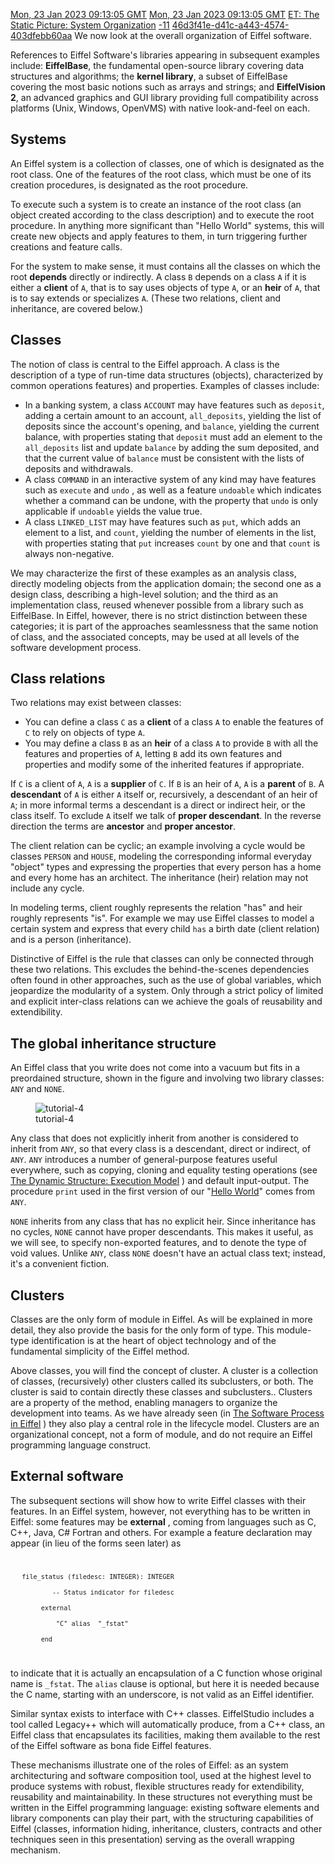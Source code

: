 [[Property:modification_date|Mon, 23 Jan 2023 09:13:05 GMT]]
[[Property:publication_date|Mon, 23 Jan 2023 09:13:05 GMT]]
[[Property:title|ET: The Static Picture: System Organization]]
[[Property:weight|-11]]
[[Property:uuid|46d3f41e-d41c-a443-4574-403dfebb60aa]]
We now look at the overall organization of Eiffel software. 

References to Eiffel Software's libraries appearing in subsequent examples include: '''EiffelBase''', the fundamental open-source library covering data structures and algorithms; the '''kernel library''', a subset of EiffelBase covering the most basic notions such as arrays and strings; and '''EiffelVision 2''', an advanced graphics and GUI library providing full compatibility across platforms (Unix, Windows, OpenVMS) with native look-and-feel on each. 

==Systems==

An Eiffel system is a collection of classes, one of which is designated as the root class. One of the features of the root class, which must be one of its creation procedures, is designated as the root procedure. 

To execute such a system is to create an instance of the root class (an object created according to the class description) and to execute the root procedure. In anything more significant than "Hello World" systems, this will create new objects and apply features to them, in turn triggering further creations and feature calls. 

For the system to make sense, it must contains all the classes on which the root '''depends''' directly or indirectly. A class <code>B</code> depends on a class <code>A</code> if it is either a '''client''' of <code>A</code>, that is to say uses objects of type <code>A</code>, or an '''heir''' of <code>A</code>, that is to say extends or specializes <code>A</code>. (These two relations, client and inheritance, are covered below.) 

==Classes==

The notion of class is central to the Eiffel approach. A class is the description of a type of run-time data structures (objects), characterized by common operations features) and properties. Examples of classes include: 
* In a banking system, a class <code>ACCOUNT</code> may have features such as <code>deposit</code>, adding a certain amount to an account, <code>all_deposits</code>, yielding the list of deposits since the account's opening, and <code>balance</code>, yielding the current balance, with properties stating that <code>deposit</code> must add an element to the <code>all_deposits</code> list and update <code>balance</code> by adding the sum deposited, and that the current value of <code>balance</code> must be consistent with the lists of deposits and withdrawals. 
*  A class <code>COMMAND</code> in an interactive system of any kind may have features such as <code>execute</code> and <code>undo</code> , as well as a feature <code>undoable</code> which indicates whether a command can be undone, with the property that <code>undo</code> is only applicable if <code>undoable</code> yields the value true. 
*  A class <code>LINKED_LIST</code> may have features such as <code>put</code>, which adds an element to a list, and <code>count</code>, yielding the number of elements in the list, with properties stating that <code>put</code> increases <code>count</code> by one and that <code>count</code> is always non-negative. 

We may characterize the first of these examples as an analysis class, directly modeling objects from the application domain; the second one as a design class, describing a high-level solution; and the third as an implementation class, reused whenever possible from a library such as EiffelBase. In Eiffel, however, there is no strict distinction between these categories; it is part of the approaches seamlessness that the same notion of class, and the associated concepts, may be used at all levels of the software development process. 

==Class relations==

Two relations may exist between classes:
*  You can define a class <code>C</code> as a '''client''' of a class <code>A</code> to enable the features of <code>C</code> to rely on objects of type <code>A</code>. 
*  You may define a class <code>B</code> as an '''heir''' of a class <code>A</code> to provide <code>B</code> with all the features and properties of <code>A</code>, letting <code>B</code> add its own features and properties and modify some of the inherited features if appropriate. 

If <code>C</code> is a client of <code>A</code>, <code>A</code> is a '''supplier''' of <code>C</code>. If <code>B</code> is an heir of <code>A</code>, <code>A</code> is a '''parent''' of <code>B</code>. A '''descendant''' of <code>A</code> is either <code>A</code> itself or, recursively, a descendant of an heir of <code>A</code>; in more informal terms a descendant is a direct or indirect heir, or the class itself. To exclude <code>A</code> itself we talk of '''proper descendant'''. In the reverse direction the terms are '''ancestor''' and '''proper ancestor'''. 

The client relation can be cyclic; an example involving a cycle would be classes <code>PERSON</code> and <code>HOUSE</code>, modeling the corresponding informal everyday "object" types and expressing the properties that every person has a home and every home has an architect. The inheritance (heir) relation may not include any cycle. 

In modeling terms, client roughly represents the relation "has" and heir roughly represents "is". For example we may use Eiffel classes to model a certain system and express that every child <code>has</code> a birth date (client relation) and is a person (inheritance). 

Distinctive of Eiffel is the rule that classes can only be connected through these two relations. This excludes the behind-the-scenes dependencies often found in other approaches, such as the use of global variables, which jeopardize the modularity of a system. Only through a strict policy of limited and explicit inter-class relations can we achieve the goals of reusability and extendibility. 

==The global inheritance structure==

An Eiffel class that you write does not come into a vacuum but fits in a preordained structure, shown in the figure and involving two library classes: <code>ANY</code> and <code>NONE</code>. 


[[Image:tutorial-4]]  


Any class that does not explicitly inherit from another is considered to inherit from <code>ANY</code>, so that every class is a descendant, direct or indirect, of <code>ANY</code>. <code>ANY</code> introduces a number of general-purpose features useful everywhere, such as copying, cloning and equality testing operations (see [[ET: The Dynamic Structure: Execution Model|The Dynamic Structure: Execution Model]] ) and default input-output. The procedure <code>print</code> used in the first version of our "[[ET: Hello World|Hello World]]" comes from <code>ANY</code>. 

<code>NONE</code> inherits from any class that has no explicit heir. Since inheritance has no cycles, <code>NONE</code> cannot have proper descendants. This makes it useful, as we will see, to specify non-exported features, and to denote the type of void values. Unlike <code>ANY</code>, class <code>NONE</code> doesn't have an actual class text; instead, it's a convenient fiction. 

==Clusters==

Classes are the only form of module in Eiffel. As will be explained in more detail, they also provide the basis for the only form of type. This module-type identification is at the heart of object technology and of the fundamental simplicity of the Eiffel method. 

Above classes, you will find the concept of cluster. A cluster is a collection of classes, (recursively) other clusters called its subclusters, or both. The
cluster is said to contain directly these classes and subclusters.. Clusters are a property of the method, enabling managers to organize the development into teams. As we have already seen (in [[ET: The Software Process in Eiffel|The Software Process in Eiffel]] ) they also play a central role in the lifecycle model. Clusters are an organizational concept, not a form of module, and do not require an Eiffel programming language construct. 

==External software==

The subsequent sections will show how to write Eiffel classes with their features. In an Eiffel system, however, not everything has to be written in Eiffel: some features may be '''external''' , coming from languages such as C, C++, Java, C# Fortran and others. For example a feature declaration may appear (in lieu of the forms seen later) as 
<code>
    file_status (filedesc: INTEGER): INTEGER
            -- Status indicator for filedesc
         external
             "C" alias  "_fstat"
         end
</code>

to indicate that it is actually an encapsulation of a C function whose original name is <code>_fstat</code>. The <code>alias</code> clause is optional, but here it is needed because the C name, starting with an underscore, is not valid as an Eiffel identifier. 

Similar syntax exists to interface with C++ classes. EiffelStudio includes a tool called Legacy++ which will automatically produce, from a C++ class, an Eiffel class that encapsulates its facilities, making them available to the rest of the Eiffel software as bona fide Eiffel features. 

These mechanisms illustrate one of the roles of Eiffel: as an system architecturing and software composition tool, used at the highest level to produce systems with robust, flexible structures ready for extendibility, reusability and maintainability. In these structures not everything must be written in the Eiffel programming language: existing software elements and library components can play their part, with the structuring capabilities of Eiffel (classes, information hiding, inheritance, clusters, contracts and other techniques seen in this presentation) serving as the overall wrapping mechanism. 





